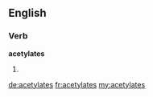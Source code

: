 ==English==

===Verb===
'''acetylates'''

# {{third-person singular of|[[acetylate]]}}

[[de:acetylates]]
[[fr:acetylates]]
[[my:acetylates]]